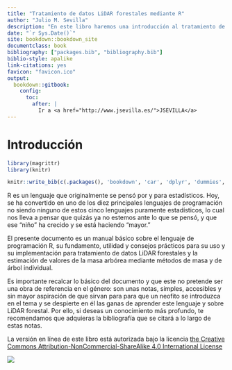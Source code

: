 ```yaml
---
title: "Tratamiento de datos LiDAR forestales mediante R"
author: "Julio M. Sevilla"
description: "En este libro haremos una introducción al tratamiento de datos LiDAR forestales mediante R"
date: "`r Sys.Date()`"
site: bookdown::bookdown_site
documentclass: book
bibliography: ["packages.bib", "bibliography.bib"]
biblio-style: apalike
link-citations: yes
favicon: "favicon.ico"
output:
  bookdown::gitbook:
    config:
      toc:
        after: |
          Ir a <a href="http://www.jsevilla.es/">JSEVILLA</a>
---
```


# Introducción {.unnumbered}

```r
library(magrittr)
library(knitr)
```

```r
knitr::write_bib(c(.packages(), 'bookdown', 'car', 'dplyr', 'dummies','flexdashboard', 'ggplot2', 'installr', 'jsonlite', 'knitr', 'nlme','Rcmdr', 'RCurl', 'rmarkdown', 'scales', 'shiny', 'XML', "lidR", "sf", "rgdal", "dplyr", "skimr", "lmtest"), 'packages.bib')
```

R es un lenguaje que originalmente se pensó por y para estadísticos. Hoy, se ha convertido en uno de los diez principales lenguajes de programación no siendo ninguno de estos cinco lenguajes puramente estadísticos, lo cual nos lleva a pensar que quizás ya no estemos ante lo que se pensó, y que ese "niño" ha crecido y se está haciendo "mayor."

El presente documento es un manual básico sobre el lenguaje de programación R, su fundamento, utilidad y consejos prácticos para su uso y su implementación para tratamiento de datos LiDAR forestales y la estimación de valores de la masa arbórea mediante métodos de masa y de árbol individual.

Es importante recalcar lo básico del documento y que este no pretende ser una obra de referencia en el género: son unas notas, simples, accesibles y sin mayor aspiración de que sirvan para para que un neofito se introduzca en el tema y se despierte en él las ganas de aprender este lenguaje y sobre LiDAR forestal. Por ello, si deseas un conocimiento más profundo, te recomendamos que adquieras la bibliografía que se citará a lo largo de estas notas.

La versión en línea de este libro está autorizada bajo la licencia [the Creative Commons Attribution-NonCommercial-ShareAlike 4.0 International License](http://creativecommons.org/licenses/by-nc-sa/4.0/)

![](https://raw.githubusercontent.com/juliomsevilla/rlidar/main/images/by-nc-sa.png)
